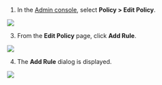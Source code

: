 1. In the [Admin console](../Admin_Console.htm), select  **Policy > Edit Policy**.

  ![](../../docs/images/policy/edit-policy.png)

3. From the **Edit Policy** page, click **Add Rule**. 

  ![](../../docs/images/policy/add-rule.png)

4. The **Add Rule** dialog is displayed. 

  ![](../../docs/images/policy/add-rule-window.png)  